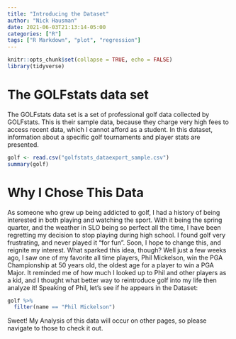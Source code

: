 ```yaml
---
title: "Introducing the Dataset"
author: "Nick Hausman"
date: 2021-06-03T21:13:14-05:00
categories: ["R"]
tags: ["R Markdown", "plot", "regression"]
---
```


```r
knitr::opts_chunk$set(collapse = TRUE, echo = FALSE)
library(tidyverse)
```

# The GOLFstats data set

The GOLFstats data set is a set of professional golf data collected by GOLFstats. This is their sample data, because they charge very high fees to access recent data, which I cannot afford as a student. In this dataset, information about a specific golf tournaments and player stats are presented.

```r
golf <- read.csv("golfstats_dataexport_sample.csv")
summary(golf)
```

# Why I Chose This Data

As someone who grew up being addicted to golf, I had a history of being interested in both playing and watching the sport. With it being the spring quarter, and the weather in SLO being so perfect all the time, I have been regretting my decision to stop playing during high school. I found golf very frustrating, and never played it "for fun". Soon, I hope to change this, and reignite my interest. What sparked this idea, though? Well just a few weeks ago, I saw one of my favorite all time players, Phil Mickelson, win the PGA Championship at 50 years old, the oldest age for a player to win a PGA Major. It reminded me of how much I looked up to Phil and other players as a kid, and I thought what better way to reintroduce golf into my life then analyze it! Speaking of Phil, let's see if he appears in the Dataset:

```r
golf %>%
  filter(name == "Phil Mickelson")
```

Sweet! My Analysis of this data will occur on other pages, so please navigate to those to check it out.
